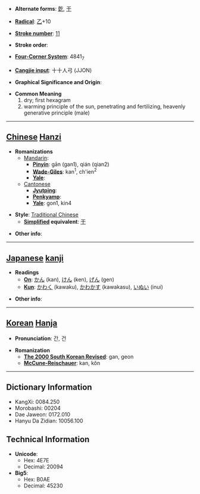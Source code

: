 * '''Alternate forms''': [[亁]], [[干]]

* '''[[Wiktionary:Chinese radical index| Radical]]''': [[Wiktionary:Chinese radical index 乙|乙]]+10

* '''[[Wiktionary:Chinese total strokes index|Stroke number]]''': [[Wiktionary:Chinese total strokes index 11|11]]

* '''Stroke order''': 

* '''[[Wiktionary:Chinese four corner index|Four-Corner System]]''': 4841<sub>7</sub>

* '''[[Wiktionary:Chinese Cangjie index|Cangjie input]]''': 十十人弓 (JJON)

* '''Graphical Significance and Origin''': 

* '''Common Meaning'''
*#dry; first hexagram
*#warming principle of the sun, penetrating and fertilizing, heavenly generative principle (male)

----

== [[Chinese]] [[Hanzi]] ==

* '''Romanizations'''
** [[Mandarin]]:
*** '''[[Pinyin]]''': gān (gan1), qián (qian2)
*** '''[[Wade-Giles]]''': kan<sup>1</sup>, ch'ien<sup>2</sup>
*** '''[[Yale]]''': 
**[[Cantonese]]
***'''[[Jyutping]]''':
***'''[[Penkyamp]]''': 
***'''[[Yale]]''': gon1, kin4

* '''Style''': [[Traditional Chinese]] 
** '''[[Simplified Chinese|Simplified]] equivalent''': [[干]]

* '''Other info''': 

----

== [[Japanese]] [[kanji]] ==

* '''Readings'''
** '''[[On]]''': [[かん]] (kan), [[けん]] (ken), [[げん]] (gen)
** '''[[Kun]]''': [[かわく]] (kawaku), [[かわかす]] (kawakasu), [[いぬい]] (inui)

* '''Other info''':  

----

== [[Korean]] [[Hanja]] ==

* '''Pronunciation''': 간, 건

* '''Romanization'''
** '''[[The 2000 South Korean Revised Romanization|The 2000 South Korean Revised]]''': gan, geon
** '''[[McCune-Reischauer]]''': kan, kŏn

----

== Dictionary Information ==

* KangXi: 0084.250
* Morobashi: 00204
* Dae Jaweon: 0172.010
* Hanyu Da Zidian: 10056.100

== Technical Information ==

* '''Unicode''':
** Hex: 4E7E
** Decimal: 20094
* '''Big5''':
** Hex: B0AE
** Decimal: 45230